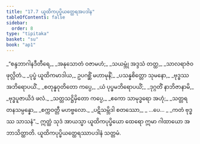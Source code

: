 ```yaml
---
title: "17.7 ယူထိကပုပ္ဖိယတ္ထေရအပဒါန"
tableOfContents: false
sidebar:
  order: 8
type: "tipitaka"
basket: "su"
book: "ap1"
---
```



<DynamicBreadcrumb />

<Division number="33" book="ap1">

<Paragraph number="2477" type="verses" book="ap1">
_“စန္ဒဘာဂါနဒီတီရေ,_  
_အနုသောတံ ဝဇာမဟံ;_  
_သယမ္ဘုံ အဒ္ဒသံ တတ္ထ,_  
_သာလရာဇံဝ ဖုလ္လိတံ._  

</Paragraph>

</Division>
<Division number="34" book="ap1">

<Paragraph number="2478" type="verses" book="ap1">
_ပုပ္ဖံ ယူထိကမာဒါယ,_  
ဥပဂစ္ဆိံ မဟာမုနိံ;_  
_ပသန္နစိတ္တော သုမနော,_  
_ဗုဒ္ဓဿ အဘိရောပယိံ._  

</Paragraph>

</Division>
<Division number="35" book="ap1">

<Paragraph number="2479" type="verses" book="ap1">
_စတုန္နဝုတိတော ကပ္ပေ,_  
_ယံ ပုပ္ဖမဘိရောပယိံ;_  
_ဒုဂ္ဂတိံ နာဘိဇာနာမိ,_  
_ဗုဒ္ဓပူဇာယိဒံ ဖလံ._  

</Paragraph>

</Division>
<Division number="36" book="ap1">

<Paragraph number="2480" type="verses" book="ap1">
_သတ္တသဋ္ဌိမှိတော ကပ္ပေ,_  
_ဧကော သာမုဒ္ဓရော အဟုံ;_  
_သတ္တရတနသမ္ပန္နော,_  
_စက္ကဝတ္တီ မဟဗ္ဗလော._  

</Paragraph>

</Division>
<Division number="37" book="ap1">

<Paragraph number="2481" type="verses" book="ap1">
_ပဋိသမ္ဘိဒါ စတဿော,_  
_ …ပေ… _  
_ကတံ ဗုဒ္ဓဿ သာသနံ”._  

</Paragraph>

<Paragraph number="2482" book="ap1">
ဣတ္ထံ သုဒံ အာယသ္မာ ယူထိကပုပ္ဖိယော ထေရော ဣမာ ဂါထာယော အဘာသိတ္ထာတိ.

</Paragraph>
</Division>

<Paragraph number="2483" type="center" book="ap1">
ယူထိကပုပ္ဖိယတ္ထေရဿာပဒါနံ သတ္တမံ.
</Paragraph>
